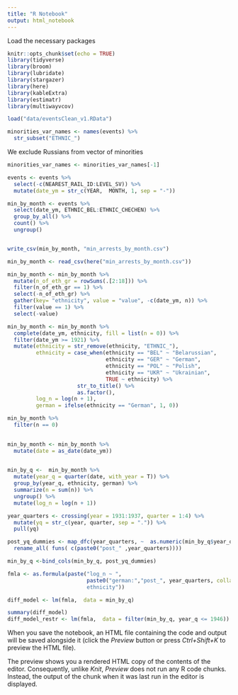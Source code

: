 ```yaml
---
title: "R Notebook"
output: html_notebook
---
```


Load the necessary packages
```r
knitr::opts_chunk$set(echo = TRUE)
library(tidyverse)
library(broom)
library(lubridate)
library(stargazer)
library(here)
library(kableExtra)
library(estimatr)
library(multiwayvcov)
```


```r
load("data/eventsClean_v1.RData")
```

```r
minorities_var_names <- names(events) %>% 
  str_subset("ETHNIC_")
```
We exclude Russians from vector of minorities
```r
minorities_var_names <- minorities_var_names[-1] 

```

```r
events <- events %>% 
  select(-c(NEAREST_RAIL_ID:LEVEL_SV)) %>% 
  mutate(date_ym = str_c(YEAR,  MONTH, 1, sep = "-"))

```

```r
min_by_month <- events %>%
  select(date_ym, ETHNIC_BEL:ETHNIC_CHECHEN) %>% 
  group_by_all() %>% 
  count() %>% 
  ungroup()


write_csv(min_by_month, "min_arrests_by_month.csv")


```

```r
min_by_month <- read_csv(here("min_arrests_by_month.csv"))

min_by_month <- min_by_month %>% 
  mutate(n_of_eth_gr = rowSums(.[2:18])) %>% 
  filter(n_of_eth_gr == 1) %>% 
  select(-n_of_eth_gr) %>% 
  gather(key= "ethnicity", value = "value", -c(date_ym, n)) %>% 
  filter(value == 1) %>% 
  select(-value)

```

```r
min_by_month <- min_by_month %>% 
  complete(date_ym, ethnicity, fill = list(n = 0)) %>% 
  filter(date_ym >= 1921) %>% 
  mutate(ethnicity = str_remove(ethnicity, "ETHNIC_"), 
         ethnicity = case_when(ethnicity == "BEL" ~ "Belarussian",
                               ethnicity == "GER" ~ "German",
                               ethnicity == "POL" ~ "Polish",
                               ethnicity == "UKR" ~ "Ukrainian",
                               TRUE ~ ethnicity) %>% 
                      str_to_title() %>% 
                      as.factor(),
         log_n = log(n + 1), 
         german = ifelse(ethnicity == "German", 1, 0))

```


```r
min_by_month %>% 
  filter(n == 0)
  
```

```r
min_by_month <- min_by_month %>% 
  mutate(date = as_date(date_ym)) 
  
```

```r
min_by_q <-  min_by_month %>% 
  mutate(year_q = quarter(date, with_year = T)) %>% 
  group_by(year_q, ethnicity, german) %>% 
  summarize(n = sum(n)) %>% 
  ungroup() %>% 
  mutate(log_n = log(n + 1))
```

```r
year_quarters <- crossing(year = 1931:1937, quarter = 1:4) %>% 
  mutate(yq = str_c(year, quarter, sep = ".")) %>% 
  pull(yq)

post_yq_dummies <- map_dfc(year_quarters, ~  as.numeric(min_by_q$year_q >= .)) %>% 
  rename_all( funs( c(paste0("post_" ,year_quarters))))

min_by_q <-bind_cols(min_by_q, post_yq_dummies)

```

```r
fmla <- as.formula(paste("log_n ~ ", 
                         paste0("german:","post_", year_quarters, collapse = " + "),  "+ as.factor(year_q) +
                         ethnicity"))

diff_model <- lm(fmla,  data = min_by_q)

summary(diff_model)
diff_model_restr <- lm(fmla,  data = filter(min_by_q, year_q <= 1946))
```

When you save the notebook, an HTML file containing the code and output will be saved alongside it (click the *Preview* button or press *Ctrl+Shift+K* to preview the HTML file).

The preview shows you a rendered HTML copy of the contents of the editor. Consequently, unlike *Knit*, *Preview* does not run any R code chunks. Instead, the output of the chunk when it was last run in the editor is displayed.
